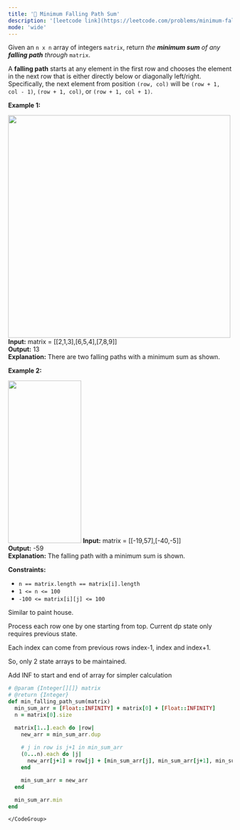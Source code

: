 ```yaml
---
title: '🧀 Minimum Falling Path Sum'
description: '[leetcode link](https://leetcode.com/problems/minimum-falling-path-sum/description/)'
mode: 'wide'
---
```

<Tabs>
  <Tab title="Question" icon="circle-question" iconType="regular">
    <Card>
      <p>Given an <code>n x n</code> array of integers <code>matrix</code>, return <em>the <strong>minimum sum</strong> of any <strong>falling path</strong> through</em> <code>matrix</code>.</p>  <p>A <strong>falling path</strong> starts at any element in the first row and chooses the element in the next row that is either directly below or diagonally left/right. Specifically, the next element from position <code>(row, col)</code> will be <code>(row + 1, col - 1)</code>, <code>(row + 1, col)</code>, or <code>(row + 1, col + 1)</code>.</p>   <p><strong class="example">Example 1:</strong></p> <img alt="" src="https://assets.leetcode.com/uploads/2021/11/03/failing1-grid.jpg" style="width: 499px; height: 500px;" />  <strong>Input:</strong> matrix = [[2,1,3],[6,5,4],[7,8,9]] <br/> <strong>Output:</strong> 13 <br/> <strong>Explanation:</strong> There are two falling paths with a minimum sum as shown.   <p><strong class="example">Example 2:</strong></p> <img alt="" src="https://assets.leetcode.com/uploads/2021/11/03/failing2-grid.jpg" style="width: 164px; height: 365px;" />  <strong>Input:</strong> matrix = [[-19,57],[-40,-5]] <br/> <strong>Output:</strong> -59 <br/> <strong>Explanation:</strong> The falling path with a minimum sum is shown.    <p><strong>Constraints:</strong></p>  <ul>  <li><code>n == matrix.length == matrix[i].length</code></li>  <li><code>1 &lt;= n &lt;= 100</code></li>  <li><code>-100 &lt;= matrix[i][j] &lt;= 100</code></li> </ul> 
    </Card>
  </Tab>
  <Tab title="Solution" icon="lightbulb" iconType="regular" >
    <Card>
      Similar to paint house.

Process each row one by one starting from top. Current dp state only requires previous state.

Each index can come from previous rows index-1, index and index+1.

So, only 2 state arrays to be maintained. 

Add INF to start and end of array for simpler calculation
    </Card>
  <Expandable title="code">
    <CodeGroup dropdown>
```ruby title="Minimum Falling Path Sum" lines
# @param {Integer[][]} matrix
# @return {Integer}
def min_falling_path_sum(matrix)
  min_sum_arr = [Float::INFINITY] + matrix[0] + [Float::INFINITY]
  n = matrix[0].size

  matrix[1..].each do |row|
    new_arr = min_sum_arr.dup
    
    # j in row is j+1 in min_sum_arr
    (0...n).each do |j|
      new_arr[j+1] = row[j] + [min_sum_arr[j], min_sum_arr[j+1], min_sum_arr[j+2]].min
    end

    min_sum_arr = new_arr
  end

  min_sum_arr.min
end

```
    </CodeGroup>
  </Expandable>
  </Tab>
</Tabs>